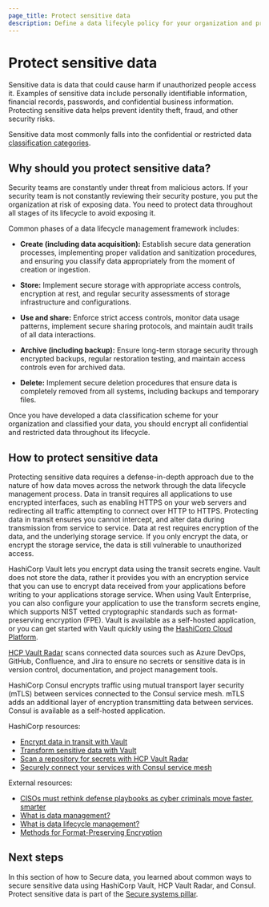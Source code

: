 ```yaml
---
page_title: Protect sensitive data
description: Define a data lifecyle policy for your organization and protect sensitive data.
---
```


# Protect sensitive data 

Sensitive data is data that could cause harm if unauthorized people access it. Examples of sensitive data include personally identifiable information, financial records, passwords, and confidential business information. Protecting sensitive data helps prevent identity theft, fraud, and other security risks.

Sensitive data most commonly falls into the confidential or restricted data [classification categories](/web-unified-docs/secure-systems/data/classify-data).

## Why should you protect sensitive data?

Security teams are constantly under threat from malicious actors.  If your security team is not constantly reviewing their security posture, you put the organization at risk of exposing data. You need to protect data throughout all stages of its lifecycle to avoid exposing it.

Common phases of a data lifecycle management framework includes:

- **Create (including data acquisition):** Establish secure data generation processes, implementing proper validation and sanitization procedures, and ensuring you classify data appropriately from the moment of creation or ingestion.

- **Store:** Implement secure storage with appropriate access controls, encryption at rest, and regular security assessments of storage infrastructure and configurations.

- **Use and share:** Enforce strict access controls, monitor data usage patterns, implement secure sharing protocols, and maintain audit trails of all data interactions.

- **Archive (including backup):** Ensure long-term storage security through encrypted backups, regular restoration testing, and maintain access controls even for archived data.

- **Delete:** Implement secure deletion procedures that ensure data is completely removed from all systems, including backups and temporary files.

Once you have developed a data classification scheme for your organization and classified your data, you should encrypt all confidential and restricted data throughout its lifecycle.

## How to protect sensitive data

Protecting sensitive data requires a defense-in-depth approach due to the nature of how data moves across the network through the data lifecycle management process. Data in transit requires all applications to use encrypted interfaces, such as enabling HTTPS on your web servers and redirecting all traffic attempting to connect over HTTP to HTTPS. Protecting data in transit ensures you cannot intercept, and alter data during transmission from service to service. Data at rest requires encryption of the data, and the underlying storage service. If you only encrypt the data, or encrypt the storage service, the data is still vulnerable to unauthorized access. 

HashiCorp Vault lets you encrypt data using the transit secrets engine. Vault does not store the data, rather it provides you with an encryption service that you can use to encrypt data received from your applications before writing to your applications storage service. When using Vault Enterprise, you can also configure your application to use the transform secrets engine, which supports NIST vetted cryptographic standards such as format-preserving encryption (FPE). Vault is available as a self-hosted application, or you can get started with Vault quickly using the [HashiCorp Cloud Platform](https://portal.cloud.hashicorp.com/sign-in).

[HCP Vault Radar](https://portal.cloud.hashicorp.com/sign-in) scans connected data sources such as Azure DevOps, GitHub, Confluence, and Jira to ensure no secrets or sensitive data is in version control, documentation, and project management tools.

HashiCorp Consul encrypts traffic using mutual transport layer security (mTLS) between services connected to the Consul service mesh. mTLS adds an additional layer of encryption transmitting data between services. Consul is available as a self-hosted application.

HashiCorp resources:

- [Encrypt data in transit with Vault](/vault/tutorials/encryption-as-a-service/eaas-transit)
- [Transform sensitive data with Vault](/vault/tutorials/encryption-as-a-service/transform)
- [Scan a repository for secrets with HCP Vault Radar](/hcp/tutorials/get-started-hcp-vault-radar/vault-radar-secret-scanning)
- [Securely connect your services with Consul service mesh](/consul/tutorials/get-started-kubernetes/kubernetes-gs-service-mesh?variants=consul-deploy%3Aself-managed)

External resources:

- [CISOs must rethink defense playbooks as cyber criminals move faster, smarter](https://www.csoonline.com/article/4009236/cisos-must-rethink-defense-playbooks-as-cybercriminals-move-faster-smarter.html)
- [What is data management?](https://www.ibm.com/think/topics/data-management)
- [What is data lifecycle management?](https://www.ibm.com/think/topics/data-lifecycle-management)
- [Methods for Format-Preserving Encryption](https://csrc.nist.gov/pubs/sp/800/38/g/r1/2pd)

## Next steps

In this section of how to Secure data, you learned about common ways to secure sensitive data using HashiCorp Vault, HCP Vault Radar, and Consul. Protect sensitive data is part of the [Secure systems pillar](/well-architected-framework/secure-systems).
